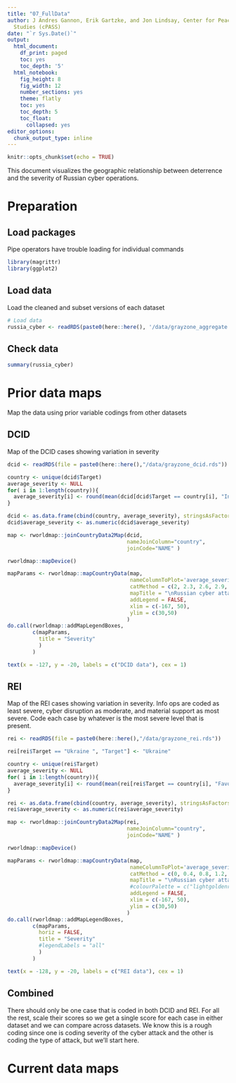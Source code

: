 ---
title: "07_FullData"
author: J Andres Gannon, Erik Gartzke, and Jon Lindsay, Center for Peace and Security
  Studies (cPASS)
date: "`r Sys.Date()`"
output:
  html_document:
    df_print: paged
    toc: yes
    toc_depth: '5'
  html_notebook:
    fig_height: 8
    fig_width: 12
    number_sections: yes
    theme: flatly
    toc: yes
    toc_depth: 5
    toc_float:
      collapsed: yes
editor_options:
  chunk_output_type: inline
---

```{r setup, include=FALSE}
knitr::opts_chunk$set(echo = TRUE)
```

This document visualizes the geographic relationship between deterrence and the severity of Russian cyber operations.

# Preparation
## Load packages
Pipe operators have trouble loading for individual commands
```{r}
library(magrittr)
library(ggplot2)
```

## Load data
Load the cleaned and subset versions of each dataset
```{r}
# Load data
russia_cyber <- readRDS(paste0(here::here(), '/data/grayzone_aggregate.rds'))
```

## Check data
```{r}
summary(russia_cyber)
```

# Prior data maps
Map the data using prior variable codings from other datasets

## DCID
Map of the DCID cases showing variation in severity
```{r}
dcid <- readRDS(file = paste0(here::here(),"/data/grayzone_dcid.rds"))

country <- unique(dcid$Target)
average_severity <- NULL 
for( i in 1:length(country)){
  average_severity[i] <- round(mean(dcid[dcid$Target == country[i], "Incident severity"]), 2)
}

dcid <- as.data.frame(cbind(country, average_severity), stringsAsFactors = F)
dcid$average_severity <- as.numeric(dcid$average_severity)

map <- rworldmap::joinCountryData2Map(dcid,
                                      nameJoinColumn="country",
                                      joinCode="NAME" )

rworldmap::mapDevice()

mapParams <- rworldmap::mapCountryData(map,
                                       nameColumnToPlot='average_severity',
                                       catMethod = c(2, 2.3, 2.6, 2.9, 3.2, 3.5),
                                       mapTitle = "\nRussian cyber attack severity (2005-2016) - Valeriano and Maness data",
                                       addLegend = FALSE,
                                       xlim = c(-167, 50),
                                       ylim = c(30,50)
                                      )
do.call(rworldmap::addMapLegendBoxes,
        c(mapParams,
          title = "Severity"
          )
        )

text(x = -127, y = -20, labels = c("DCID data"), cex = 1)


```


## REI
Map of the REI cases showing variation in severity. Info ops are coded as least severe, cyber disruption as moderate, and material support as most severe. Code each case by whatever is the most severe level that is present.
```{r}
rei <- readRDS(file = paste0(here::here(),"/data/grayzone_rei.rds"))

rei[rei$Target == "Ukraine ", "Target"] <- "Ukraine"

country <- unique(rei$Target)
average_severity <- NULL 
for( i in 1:length(country)){
  average_severity[i] <- round(mean(rei[rei$Target == country[i], "Favorable outcome"]), 2)
}

rei <- as.data.frame(cbind(country, average_severity), stringsAsFactors = F)
rei$average_severity <- as.numeric(rei$average_severity)

map <- rworldmap::joinCountryData2Map(rei,
                                      nameJoinColumn="country",
                                      joinCode="NAME" )

rworldmap::mapDevice()

mapParams <- rworldmap::mapCountryData(map,
                                       nameColumnToPlot='average_severity',
                                       catMethod = c(0, 0.4, 0.8, 1.2, 1.6, 2),
                                       mapTitle = "\nRussian cyber attack severity (1994-2017) - Way and Casey data",
                                       #colourPalette = c("lightgoldenrod", "yellow", "orange", "red"),
                                       addLegend = FALSE,
                                       xlim = c(-167, 50),
                                       ylim = c(30,50)
                                      )
do.call(rworldmap::addMapLegendBoxes,
        c(mapParams,
          horiz = FALSE,
          title = "Severity"
          #legendLabels = "all"
          )
        )

text(x = -128, y = -20, labels = c("REI data"), cex = 1)

```


## Combined
There should only be one case that is coded in both DCID and REI. For all the rest, scale their scores so we get a single score for each case in either dataset and we can compare across datasets. We know this is a rough coding since one is coding severity of the cyber attack and the other is coding the type of attack, but we'll start here.


# Current data maps
